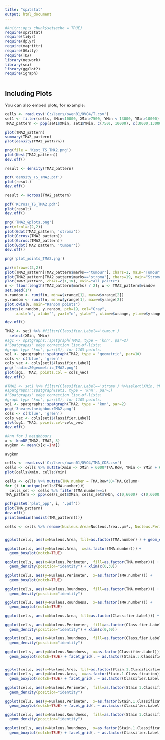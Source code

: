 ```yaml
---
title: "spatstat"
output: html_document
---
```


```r
#knitr::opts_chunk$set(echo = TRUE)
require(spatstat)
require(tidyr)
require(dplyr)
require(magrittr)
require(GGally)
require(TDA)
library(network)
library(sna)
library(ggplot2)
require(igraph)
```

```r

```

## Including Plots

You can also embed plots, for example:

```r
cells <- read.csv('C:/Users/owen01/OVO4/T.csv')
set1 <- filter(cells, XMin<10000, XMin>7500, YMin < 13000, YMin>10000)
TMA2_pattern <- ppp(set1$XMin, set1$YMin, c(7500, 10000), c(10000,13000), marks = set1$Classifier.Label)

plot(TMA2_pattern)
summary(TMA2_pattern)
plot(density(TMA2_pattern))

png(file = 'Kest_TS_TMA2.png')
plot(Kest(TMA2_pattern))
dev.off()

result <- density(TMA2_pattern)

pdf('density_TS_TMA2.pdf')
plot(result)
dev.off()

result <- Kcross(TMA2_pattern)

pdf('KCross_TS_TMA2.pdf')
plot(result)
dev.off()

png('TMA2_Gplots.png')
par(mfcol=c(2,2))
plot(Gdot(TMA2_pattern, 'stroma'))
plot(Gcross(TMA2_pattern))
plot(Gcross(TMA2_pattern))
plot(Gdot(TMA2_pattern, 'tumour'))
dev.off()

png('plot_points_TMA2.png')

par(mfrow=c(2,2))
plot(TMA2_pattern[TMA2_pattern$marks=="tumour"], chars=1, main="Tumour")    #$ (TeX bug workaround)
plot(TMA2_pattern[TMA2_pattern$marks=="stroma"], chars=19, main="Stroma") #$ (TeX bug workaround)
plot(TMA2_pattern, chars=c(1,19), main="All points")
n <- floor(length(TMA2_pattern$marks) / 2); w <- TMA2_pattern$window
set.seed(17)
x.random <- runif(n, min=w$xrange[1], max=w$xrange[2])
y.random <- runif(n, min=w$yrange[1], max=w$yrange[2])
plot.owin(w, main="Random points")
points(x.random, y.random, pch=19, col="Gray",
     xaxt="n", xlab="", yaxt="n", ylab="", xlim=w$xrange, ylim=w$yrange)

dev.off()

TMA2 <- set1 %>% #filter(Classifier.Label=='tumour') 
  select(XMin, YMin) 
#sg1 <- spatgraphs::spatgraph(TMA2, type = 'knn', par=2)
#'Spatgraphs' edge connection list-of-lists:
#graph type 'knn', par=(3), for 1103 points.
sg1 <- spatgraphs::spatgraph(TMA2, type = 'geometric', par=10)
cols <- c('blue', 'green')
cols_vec <- cols[set1$Classifier.Label]
png('radius20geometric_TMA2.png')
plot(sg1, TMA2, points.col = cols_vec)
dev.off()

#TMA2 <- set1 %>% filter(Classifier.Label=='stroma') %>%select(XMin, YMin) 
#spatgraphs::spatgraph(set1, type = 'knn', par=3)
#'Spatgraphs' edge connection list-of-lists:
#graph type 'knn', par=(3), for 1103 points.
sg1 <- spatgraphs::spatgraph(TMA2, type = 'knn', par=2)
png('3nearestneighbourTMA2.png')
cols <- c('blue', 'green')
cols_vec <- cols[set1$Classifier.Label]
plot(sg1, TMA2, points.col=cols_vec)
dev.off()

#knn for 3 neighbours
x <- knnDE(TMA2, TMA2, 3)
avgknn <- mean(x[x!=Inf])

avgknn
```
```r
cells <- read.csv('C:/Users/owen01/OVO4/TMA_CD8.csv')
cells <- cells %>% mutate(Xmin <- XMin + 6000*TMA.Row, YMin <- YMin + 6000*TMA.Column)
plot(cells$Xmin, cells$Ymin)
```

```r
cells <- cells %>% mutate(TMA.number = TMA.Row*10+TMA.Column)
for (i in unique(cells$TMA.number)){
  cells_set <- cells %>% filter(TMA.number==i)
TMA_pattern <- ppp(cells_set$XMin, cells_set$YMin, c(0,6000), c(0,6000), marks = cells_set$Classifier.Label)

pdf(paste0('plot_ppp', i, '.pdf'))
plot(TMA_pattern)
dev.off()
print(median(nndist(TMA_pattern)))}

cells <- cells %>% rename(Nucleus.Area=Nucleus.Area..µm²., Nucleus.Perimeter=Nucleus.Perimeter..µm.)


ggplot(cells, aes(x=Nucleus.Area, fill=as.factor(TMA.number))) + geom_density( position="identity") + xlim(c(0,30))

ggplot(cells, aes(y=Nucleus.Area,  x=as.factor(TMA.number))) +
  geom_boxplot(notch=TRUE)

ggplot(cells, aes(x=Nucleus.Perimeter,  fill=as.factor(TMA.number))) +
  geom_density(position="identity") + xlim(c(0,50))

ggplot(cells, aes(y=Nucleus.Perimeter,  x=as.factor(TMA.number))) +
  geom_boxplot(notch=TRUE)

ggplot(cells, aes(x=Nucleus.Roundness,  fill=as.factor(TMA.number))) +
  geom_density(position="identity")

ggplot(cells, aes(y=Nucleus.Roundness,  x=as.factor(TMA.number))) +
  geom_boxplot(notch=TRUE)

ggplot(cells, aes(x=Nucleus.Area, fill=as.factor(Classifier.Label))) + geom_density( position="identity", alpha=0.5) + xlim(c(0,30))

ggplot(cells, aes(x=Nucleus.Perimeter,  fill=as.factor(Classifier.Label))) +
  geom_density(position="identity") + xlim(c(0,50))

ggplot(cells, aes(x=Nucleus.Roundness,  fill=as.factor(Classifier.Label))) +
  geom_density(position="identity")

ggplot(cells, aes(y=Nucleus.Roundness,  x=as.factor(Classifier.Label))) +
  geom_boxplot(notch=TRUE) + facet_grid(. ~ as.factor(Stain.1.Classification))


ggplot(cells, aes(x=Nucleus.Area, fill=as.factor(Stain.1.Classification))) + geom_density( position="identity")
ggplot(cells, aes(y=Nucleus.Area,  x=as.factor(Stain.1.Classification))) +
  geom_boxplot(notch=TRUE) + facet_grid(. ~ as.factor(Classifier.Label))

ggplot(cells, aes(x=Nucleus.Perimeter,  fill=as.factor(Stain.1.Classification))) +
  geom_density(position="identity")

ggplot(cells, aes(y=Nucleus.Perimeter,  x=as.factor(Stain.1.Classification))) +
  geom_boxplot(notch=TRUE) + facet_grid(. ~ as.factor(Classifier.Label))

ggplot(cells, aes(x=Nucleus.Roundness,  fill=as.factor(Stain.1.Classification))) +
  geom_density(position="identity")

ggplot(cells, aes(y=Nucleus.Roundness,  x=as.factor(Stain.1.Classification))) +
  geom_boxplot(notch=TRUE) + facet_grid(. ~ as.factor(Classifier.Label))

```




